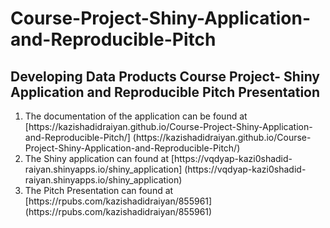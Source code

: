 # Course-Project-Shiny-Application-and-Reproducible-Pitch

## Developing Data Products Course Project-  Shiny Application and Reproducible Pitch Presentation

1. The documentation of the application can be found at [https://kazishadidraiyan.github.io/Course-Project-Shiny-Application-and-Reproducible-Pitch/] (https://kazishadidraiyan.github.io/Course-Project-Shiny-Application-and-Reproducible-Pitch/)
2. The  Shiny application can found at [https://vqdyap-kazi0shadid-raiyan.shinyapps.io/shiny_application] (https://vqdyap-kazi0shadid-raiyan.shinyapps.io/shiny_application)
3. The Pitch Presentation can found at [https://rpubs.com/kazishadidraiyan/855961] (https://rpubs.com/kazishadidraiyan/855961)
